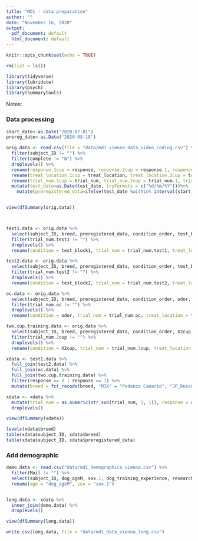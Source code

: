 ```yaml
---
title: "MD1 - data preparation"
author: ""
date: "November 16, 2020"
output:
  pdf_document: default
  html_document: default
---
```



```r

knitr::opts_chunk$set(echo = TRUE)

rm(list = ls())

library(tidyverse)
library(lubridate)
library(psych)
library(summarytools)
```

Notes:

### Data processing

```r
start_date<-as.Date("2020-07-01")
prereg_date<-as.Date("2020-08-18")

orig.data <- read.csv(file = "data/md1_vienna_data_video_coding.csv") %>%
  filter(subject_ID != "") %>%
  filter(complete != "N") %>%
  droplevels() %>%
  rename(response.1cup = response, response.2cup = response.1, response.test1 = response.2, response.refam = response.3, response.test2 = response.4, response.oc = response.5) %>%
  rename(treat_location.1cup = treat_location, treat_location.2cup = treat_location.1, treat_location.test1 = treat_location.2, treat_location.refam = treat_location.3, treat_location.test2 = treat_location.4, treat_location.oc = treat_location.5) %>%
  rename(trial_num.1cup = trial_num, trial_num.2cup = trial_num.1, trial_num.test1 = trial_num.2, trial_num.refam = trial_num.3, trial_num.test2 = trial_num.4, trial_num.oc = trial_num.5)%>%
  mutate(test_date=as.Date(test_date, tryFormats = c("%d/%m/%Y")))%>%
    mutate(preregistered_data=ifelse(test_date %within% interval(start_date, prereg_date), "before_prereg", "after_prereg"))


view(dfSummary(orig.data))



test1.data <- orig.data %>%
  select(subject_ID, breed, preregistered_data, condition_order, test_block1, trial_num.test1, treat_location.test1, response.test1) %>%
  filter(trial_num.test1 != "") %>%
  droplevels() %>%
  rename(condition = test_block1, trial_num = trial_num.test1, treat_location = treat_location.test1, response = response.test1)

test2.data <- orig.data %>%
  select(subject_ID, breed, preregistered_data, condition_order, test_block2, trial_num.test2, treat_location.test2, response.test2) %>%
  filter(trial_num.test2 != "") %>%
  droplevels() %>%
  rename(condition = test_block2, trial_num = trial_num.test2, treat_location = treat_location.test2, response = response.test2)

oc.data <- orig.data %>%
  select(subject_ID, breed, preregistered_data, condition_order, odor, trial_num.oc, treat_location.oc, response.oc) %>%
  filter(trial_num.oc != "") %>%
  droplevels() %>%
  rename(condition = odor, trial_num = trial_num.oc, treat_location = treat_location.oc, response = response.oc)

two.cup.training.data <- orig.data %>%
  select(subject_ID, breed, preregistered_data, condition_order, X2cup, trial_num.2cup, treat_location.2cup, response.2cup) %>%
  filter(trial_num.2cup != "") %>%
  droplevels() %>%
  rename(condition = X2cup, trial_num = trial_num.2cup, treat_location = treat_location.2cup, response = response.2cup)

xdata <- test1.data %>%
  full_join(test2.data) %>%
  full_join(oc.data) %>%
  full_join(two.cup.training.data) %>%
  filter(response == 0 | response == 1) %>%
  mutate(breed = fct_recode(breed, "MIX" = "Podenco Canario", "JP_Russell_Terrier" = "Jack_Russell_Terrier", "JP_Russell_Terrier" = "Parson_Russell_Terrier"))

xdata <- xdata %>%
  mutate(trial_num = as.numeric(str_sub(trial_num, 1, 1)), response = as.numeric(as.character(xdata$response))) %>%
  droplevels()

view(dfSummary(xdata))

levels(xdata$breed)
table(xdata$subject_ID, xdata$breed)
table(xdata$subject_ID, xdata$preregistered_data)
```

### Add demographic 

```r

demo.data <- read.csv("data/md1_demographics_vienna.csv") %>%
  filter(Mail != "") %>%
  select(subject_ID, dog_ageM, sex.1, dog_training_experience, research_experience) %>% # dog_training_experience is a compound score based on the c-BARQ trainability section (items 5, 6, and 7 were reversed)
  rename(age = "dog_ageM", sex = "sex.1")


long.data <- xdata %>%
  inner_join(demo.data) %>%
  droplevels()

view(dfSummary(long.data))

write.csv(long.data, file = "data/md1_data_vienna_long.csv")
```

